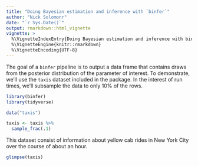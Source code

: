 ```yaml
---
title: "Doing Bayesian estimation and inference with `binfer`"
author: "Nick Solomonr"
date: "`r Sys.Date()`"
output: rmarkdown::html_vignette
vignette: >
  %\VignetteIndexEntry{Doing Bayesian estimation and inference with binfer}
  %\VignetteEngine{knitr::rmarkdown}
  %\VignetteEncoding{UTF-8}
---
```


The goal of a `binfer` pipeline is to output a data frame that contains draws from the posterior distribution of the parameter of interest. To demonstrate, we'll use the `taxis` dataset included in the package. In the interest of run times, we'll subsample the data to only 10% of the rows.

```r
library(binfer)
library(tidyverse)

data("taxis")

taxis <- taxis %>% 
  sample_frac(.1)
```

This dataset consist of information about yellow cab rides in New York City over the course of about an hour.

```r
glimpse(taxis)
```



